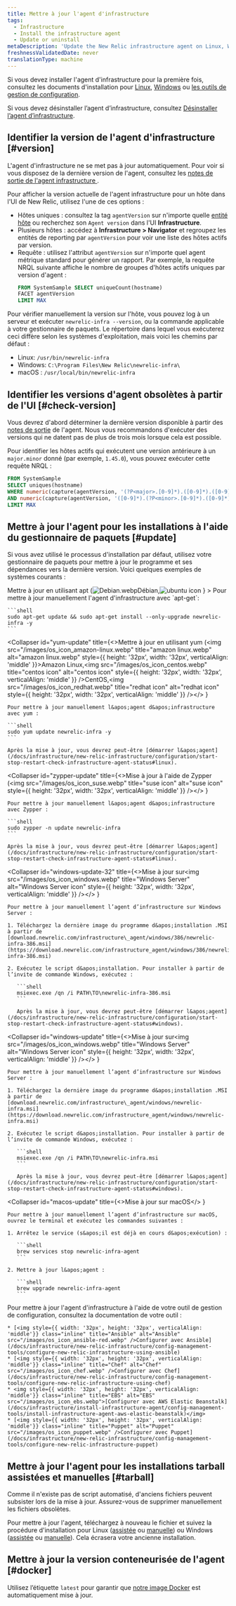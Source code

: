 ```yaml
---
title: Mettre à jour l'agent d'infrastructure
tags:
  - Infrastructure
  - Install the infrastructure agent
  - Update or uninstall
metaDescription: 'Update the New Relic infrastructure agent on Linux, Windows, or macOS systems.'
freshnessValidatedDate: never
translationType: machine
---
```


Si vous devez installer l&apos;agent d&apos;infrastructure pour la première fois, consultez les documents d&apos;installation pour [Linux](/docs/infrastructure-install-amazon-linux-centos-debian-rhel-or-ubuntu), [Windows](/docs/infrastructure-install-windows-server) ou [les outils de gestion de configuration](/docs/infrastructure/new-relic-infrastructure/config-management-tools).

Si vous devez désinstaller l’agent d’infrastructure, consultez [Désinstaller l’agent d’infrastructure](/docs/agents/manage-apm-agents/installation/uninstall-agent).

## Identifier la version de l&apos;agent d&apos;infrastructure [#version]

L&apos;agent d&apos;infrastructure ne se met pas à jour automatiquement. Pour voir si vous disposez de la dernière version de l&apos;agent, consultez les [notes de sortie de l&apos;agent infrastructure ](/docs/release-notes/infrastructure-release-notes/infrastructure-agent-release-notes).

Pour afficher la version actuelle de l&apos;agent infrastructure pour un hôte dans l&apos;UI de New Relic, utilisez l&apos;une de ces options :

* Hôtes uniques : consultez la tag `agentVersion` sur n&apos;importe quelle [entité hôte](/docs/new-relic-solutions/new-relic-one/core-concepts/what-entity-new-relic/#find) ou recherchez son `Agent version` dans l&apos;UI <DNT>**Infrastructure**</DNT>.
* Plusieurs hôtes : accédez à <DNT>**Infrastructure &gt; Navigator**</DNT> et regroupez les entités de reporting par `agentVersion` pour voir une liste des hôtes actifs par version.
* Requête : utilisez l&apos;attribut `agentVersion` sur n&apos;importe quel agent métrique standard pour générer un rapport. Par exemple, la requête NRQL suivante affiche le nombre de groupes d&apos;hôtes actifs uniques par version d&apos;agent :
  ```sql
  FROM SystemSample SELECT uniqueCount(hostname) 
  FACET agentVersion 
  LIMIT MAX
  ```

Pour vérifier manuellement la version sur l&apos;hôte, vous pouvez log à un serveur et exécuter `newrelic-infra --version`, ou la commande applicable à votre gestionnaire de paquets. Le répertoire dans lequel vous exécuterez ceci diffère selon les systèmes d&apos;exploitation, mais voici les chemins par défaut :

* Linux: `/usr/bin/newrelic-infra`
* Windows: `C:\Program Files\New Relic\newrelic-infra\`
* macOS : `/usr/local/bin/newrelic-infra`

## Identifier les versions d&apos;agent obsolètes à partir de l&apos;UI [#check-version]

Vous devrez d&apos;abord déterminer la dernière version disponible à partir des [notes de sortie](/docs/release-notes/infrastructure-release-notes/infrastructure-agent-release-notes) de l&apos;agent. Nous vous recommandons d&apos;exécuter des versions qui ne datent pas de plus de trois mois lorsque cela est possible.

Pour identifier les hôtes actifs qui exécutent une version antérieure à un `major.minor` donné (par exemple, `1.45.0`), vous pouvez exécuter cette requête NRQL :

```sql
FROM SystemSample 
SELECT uniques(hostname) 
WHERE numeric(capture(agentVersion, '(?P<major>.[0-9]*).([0-9]*).([0-9]*)')) <= 1 
AND numeric(capture(agentVersion, '([0-9]*).(?P<minor>.[0-9]*).([0-9]*)')) <= 45
LIMIT MAX
```

## Mettre à jour l&apos;agent pour les installations à l&apos;aide du gestionnaire de paquets [#update]

Si vous avez utilisé le processus d&apos;installation par défaut, utilisez votre gestionnaire de paquets pour mettre à jour le programme et ses dépendances vers la dernière version. Voici quelques exemples de systèmes courants :

<CollapserGroup>
  <Collapser
    id="apt-update"
    title={<>Mettre à jour en utilisant apt (<img src="/images/os_icon_debian.webp" title="Debian icon" alt="Debian.webp" style={{ height: '32px', width: '32px', verticalAlign: 'middle' }}>Débian,<img src="/images/os_icon_ubuntu.webp" title="ubuntu icon" alt="ubuntu icon" style={{ height: '32px', width: '32px', verticalAlign: 'middle' }} /></img></>
    }
  >
    Pour mettre à jour manuellement l&apos;agent d&apos;infrastructure avec `apt-get`:

    ```shell
    sudo apt-get update && sudo apt-get install --only-upgrade newrelic-infra -y
    ```
  </Collapser>

  <Collapser
    id="yum-update"
    title={<>Mettre à jour en utilisant yum (<img src="/images/os_icon_amazon-linux.webp" title="amazon linux.webp" alt="amazon linux.webp" style={{ height: '32px', width: '32px', verticalAlign: 'middle' }}>Amazon Linux,<img src="/images/os_icon_centos.webp" title="centos icon" alt="centos icon" style={{ height: '32px', width: '32px', verticalAlign: 'middle' }} />CentOS,<img src="/images/os_icon_redhat.webp" title="redhat icon" alt="redhat icon" style={{ height: '32px', width: '32px', verticalAlign: 'middle' }} /></img></>
    }
  >
    Pour mettre à jour manuellement l&apos;agent d&apos;infrastructure avec yum :

    ```shell
    sudo yum update newrelic-infra -y
    ```

    Après la mise à jour, vous devrez peut-être [démarrer l&apos;agent](/docs/infrastructure/new-relic-infrastructure/configuration/start-stop-restart-check-infrastructure-agent-status#linux).
  </Collapser>

  <Collapser
    id="zypper-update"
    title={<>Mise à jour à l'aide de Zypper (<img src="/images/os_icon_suse.webp" title="suse icon" alt="suse icon" style={{ height: '32px', width: '32px', verticalAlign: 'middle' }} /></>
    }
  >
    Pour mettre à jour manuellement l&apos;agent d&apos;infrastructure avec Zypper :

    ```shell
    sudo zypper -n update newrelic-infra
    ```

    Après la mise à jour, vous devrez peut-être [démarrer l&apos;agent](/docs/infrastructure/new-relic-infrastructure/configuration/start-stop-restart-check-infrastructure-agent-status#linux).
  </Collapser>

  <Collapser
    id="windows-update-32"
    title={<>Mise à jour sur<img src="/images/os_icon_windows.webp" title="Windows Server" alt="Windows Server icon" style={{ height: '32px', width: '32px', verticalAlign: 'middle' }} /></>
    }
  >
    Pour mettre à jour manuellement l’agent d’infrastructure sur Windows Server :

    1. Téléchargez la dernière image du programme d&apos;installation .MSI à partir de [download.newrelic.com/infrastructure\_agent/windows/386/newrelic-infra-386.msi](https://download.newrelic.com/infrastructure_agent/windows/386/newrelic-infra-386.msi)

    2. Exécutez le script d&apos;installation. Pour installer à partir de l’invite de commande Windows, exécutez :

       ```shell
       msiexec.exe /qn /i PATH\TO\newrelic-infra-386.msi
       ```

       Après la mise à jour, vous devrez peut-être [démarrer l&apos;agent](/docs/infrastructure/new-relic-infrastructure/configuration/start-stop-restart-check-infrastructure-agent-status#windows).
  </Collapser>

  <Collapser
    id="windows-update"
    title={<>Mise à jour sur<img src="/images/os_icon_windows.webp" title="Windows Server" alt="Windows Server icon" style={{ height: '32px', width: '32px', verticalAlign: 'middle' }} /></>
    }
  >
    Pour mettre à jour manuellement l’agent d’infrastructure sur Windows Server :

    1. Téléchargez la dernière image du programme d&apos;installation .MSI à partir de [download.newrelic.com/infrastructure\_agent/windows/newrelic-infra.msi](https://download.newrelic.com/infrastructure_agent/windows/newrelic-infra.msi)

    2. Exécutez le script d&apos;installation. Pour installer à partir de l’invite de commande Windows, exécutez :

       ```shell
       msiexec.exe /qn /i PATH\TO\newrelic-infra.msi
       ```

       Après la mise à jour, vous devrez peut-être [démarrer l&apos;agent](/docs/infrastructure/new-relic-infrastructure/configuration/start-stop-restart-check-infrastructure-agent-status#windows).
  </Collapser>

  <Collapser
    id="macos-update"
    title={<>Mise à jour sur macOS</>
    }
  >
    Pour mettre à jour manuellement l’agent d’infrastructure sur macOS, ouvrez le terminal et exécutez les commandes suivantes :

    1. Arrêtez le service (s&apos;il est déjà en cours d&apos;exécution) :

       ```shell
       brew services stop newrelic-infra-agent
       ```

    2. Mettre à jour l&apos;agent :

       ```shell
       brew upgrade newrelic-infra-agent
       ```
  </Collapser>

  <Collapser id="config-mgmt-update" title="Mise à jour avec les outils de gestion de configuration">
    Pour mettre à jour l&apos;agent d&apos;infrastructure à l&apos;aide de votre outil de gestion de configuration, consultez la documentation de votre outil :

    * [<img style={{ width: '32px', height: '32px', verticalAlign: 'middle'}} class="inline" title="Ansible" alt="Ansible" src="/images/os_icon_ansible-red.webp" />Configurer avec Ansible](/docs/infrastructure/new-relic-infrastructure/config-management-tools/configure-new-relic-infrastructure-using-ansible)
    * [<img style={{ width: '32px', height: '32px', verticalAlign: 'middle'}} class="inline" title="Chef" alt="Chef" src="/images/os_icon_chef.webp" />Configurer avec Chef](/docs/infrastructure/new-relic-infrastructure/config-management-tools/configure-new-relic-infrastructure-using-chef)
    * <img style={{ width: '32px', height: '32px', verticalAlign: 'middle'}} class="inline" title="EBS" alt="EBS" src="/images/os_icon_ebs.webp">[Configurer avec AWS Elastic Beanstalk](/docs/infrastructure/install-infrastructure-agent/config-management-tools/install-infrastructure-agent-aws-elastic-beanstalk)</img>
    * [<img style={{ width: '32px', height: '32px', verticalAlign: 'middle'}} class="inline" title="Puppet" alt="Puppet" src="/images/os_icon_puppet.webp" />Configurer avec Puppet](/docs/infrastructure/new-relic-infrastructure/config-management-tools/configure-new-relic-infrastructure-puppet)
  </Collapser>
</CollapserGroup>

## Mettre à jour l&apos;agent pour les installations tarball assistées et manuelles [#tarball]

<Callout variant="important">
  Comme il n&apos;existe pas de script automatisé, d&apos;anciens fichiers peuvent subsister lors de la mise à jour. Assurez-vous de supprimer manuellement les fichiers obsolètes.
</Callout>

Pour mettre à jour l&apos;agent, téléchargez à nouveau le fichier et suivez la procédure d&apos;installation pour Linux ([assistée](/docs/infrastructure/install-configure-infrastructure/linux-installation/assisted-install-infrastructure-linux) ou [manuelle](/docs/infrastructure/install-configure-infrastructure/linux-installation/manual-install-infrastructure-linux)) ou Windows ([assistée](/docs/infrastructure/install-configure-infrastructure/windows-installation/assisted-install-infrastructure-windows) ou [manuelle](/docs/infrastructure/install-configure-infrastructure/windows-installation/manual-install-infrastructure-windows)). Cela écrasera votre ancienne installation.

## Mettre à jour la version conteneurisée de l&apos;agent [#docker]

Utilisez l’étiquette `latest` pour garantir que [notre image Docker](/docs/infrastructure/install-infrastructure-agent/linux-installation/docker-container-infrastructure-monitoring) est automatiquement mise à jour.